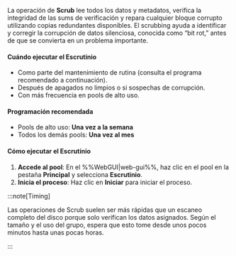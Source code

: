 La operación de **Scrub** lee todos los datos y metadatos, verifica la integridad de las sums de verificación y repara cualquier bloque corrupto utilizando copias redundantes disponibles. El scrubbing ayuda a identificar y corregir la corrupción de datos silenciosa, conocida como “bit rot,” antes de que se convierta en un problema importante.

<h4>Cuándo ejecutar el Escrutinio</h4>

- Como parte del mantenimiento de rutina (consulta el programa recomendado a continuación).
- Después de apagados no limpios o si sospechas de corrupción.
- Con más frecuencia en pools de alto uso.

<h4>Programación recomendada</h4>

- Pools de alto uso: **Una vez a la semana**
- Todos los demás pools: **Una vez al mes**

<h4>Cómo ejecutar el Escrutinio</h4>

1. **Accede al pool**: En el %%WebGUI|web-gui%%, haz clic en el pool en la pestaña **Principal** y selecciona **Escrutinio**.
2. **Inicia el proceso**: Haz clic en **Iniciar** para iniciar el proceso.

:::note\[Timing]

Las operaciones de Scrub suelen ser más rápidas que un escaneo completo del disco porque solo verifican los datos asignados. Según el tamaño y el uso del grupo, espera que esto tome desde unos pocos minutos hasta unas pocas horas.

:::
